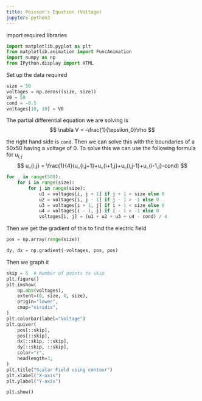 ```yaml
---
title: Poisson's Equation (Voltage)
jupyter: python3
---
```

Import required libraries
```python
import matplotlib.pyplot as plt
from matplotlib.animation import FuncAnimation
import numpy as np
from IPython.display import HTML
```
Set up the data required
```python
size = 50
voltages = np.zeros((size, size))
V0 = 50
cond = -0.5
voltages[10, 10] = V0
```
The partial differential equation we are solving is 
$$
  \nabla V = -\frac{1}{\epsilon_0}\rho
$$

the right hand side is `cond`. Then we can solve this with the boundaries of a 50x50 having a voltage of 0.
To solve this we can use the following formula for $u_{i,j}$
$$
u_{i,j} = \frac{1}{4}(u_{i,j+1}+u_{i+1,j}+u_{i,j-1}+u_{i-1,j}-cond)
$$
```python
for _ in range(500):
    for i in range(size):
        for j in range(size):
            u1 = voltages[i, j + 1] if j + 1 < size else 0
            u2 = voltages[i, j - 1] if j - 1 > -1 else 0
            u3 = voltages[i + 1, j] if i + 1 < size else 0
            u4 = voltages[i - 1, j] if i - 1 > -1 else 0
            voltages[i, j] = (u1 + u2 + u3 + u4 - cond) / 4
```

Then we get the  gradient of this to find the electric field
```python
pos = np.array(range(size))

dy, dx = np.gradient(-voltages, pos, pos)
```
Then we graph it 
```python
skip = 5  # Number of points to skip
plt.figure()
plt.imshow(
    np.abs(voltages),
    extent=(0, size, 0, size),
    origin="lower",
    cmap="viridis",
)
plt.colorbar(label="Voltage")
plt.quiver(
    pos[::skip],
    pos[::skip],
    dx[::skip, ::skip],
    dy[::skip, ::skip],
    color="r",
    headlength=3,
)
plt.title("Scalar Field using contour")
plt.xlabel("X-axis")
plt.ylabel("Y-axis")

plt.show()
```
